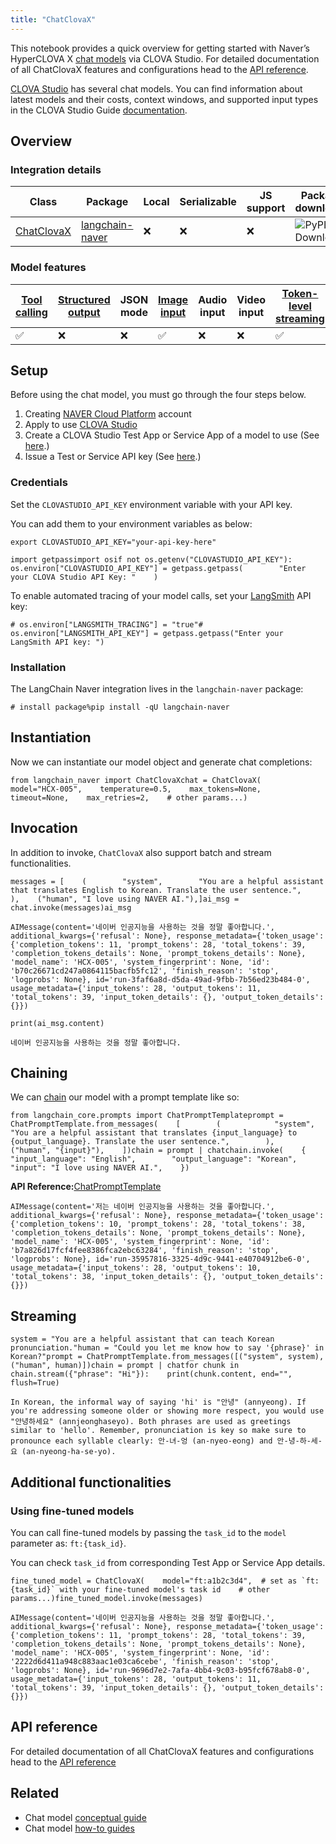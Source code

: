 ```yaml
---
title: "ChatClovaX"
---
```


This notebook provides a quick overview for getting started with Naver’s HyperCLOVA X [chat models](https://python.langchain.com/oss/concepts/chat_models) via CLOVA Studio. For detailed documentation of all ChatClovaX features and configurations head to the [API reference](https://guide.ncloud-docs.com/oss/clovastudio-dev-langchain).

[CLOVA Studio](http://clovastudio.ncloud.com/) has several chat models. You can find information about latest models and their costs, context windows, and supported input types in the CLOVA Studio Guide [documentation](https://guide.ncloud-docs.com/oss/clovastudio-model).

## Overview

### Integration details

| Class                                                                                                                      | Package                                                      | Local | Serializable | JS support | Package downloads                                                                 | Package latest                                                                 |
| -------------------------------------------------------------------------------------------------------------------------- | ------------------------------------------------------------ | ----- | ------------ | ---------- | --------------------------------------------------------------------------------- | ------------------------------------------------------------------------------ |
| [ChatClovaX](https://guide.ncloud-docs.com/oss/clovastudio-dev-langchain#HyperCLOVAX%EB%AA%A8%EB%8D%B8%EC%9D%B4%EC%9A%A9) | [langchain-naver](https://pypi.org/project/langchain-naver/) | ❌     | ❌            | ❌          | ![PyPI - Downloads](/images/oss/integrations/chat/naver/pypi/dm/langchain_naver) | ![PyPI - Version](/images/oss/integrations/chat/naver/pypi/v/langchain_naver) |

### Model features

| [Tool calling](/oss/how_to/tool_calling) | [Structured output](/oss/how_to/structured_output) | JSON mode | [Image input](/oss/how_to/multimodal_inputs) | Audio input | Video input | [Token-level streaming](/oss/how_to/chat_streaming) | Native async | [Token usage](/oss/how_to/chat_token_usage_tracking) | [Logprobs](/oss/how_to/logprobs) |
| ------------------------------------------ | ---------------------------------------------------- | --------- | ---------------------------------------------- | ----------- | ----------- | ----------------------------------------------------- | ------------ | ------------------------------------------------------ | ---------------------------------- |
| ✅                                          | ❌                                                    | ❌         | ✅                                              | ❌           | ❌           | ✅                                                     | ✅            | ✅                                                      | ❌                                  |

## Setup

Before using the chat model, you must go through the four steps below.

1. Creating [NAVER Cloud Platform](https://www.ncloud.com/) account
2. Apply to use [CLOVA Studio](https://www.ncloud.com/product/aiService/clovaStudio)
3. Create a CLOVA Studio Test App or Service App of a model to use (See [here](https://guide.ncloud-docs.com/oss/clovastudio-playground-testapp).)
4. Issue a Test or Service API key (See [here](https://api.ncloud-docs.com/oss/ai-naver-clovastudio-summary#API%ED%82%A4).)

### Credentials

Set the `CLOVASTUDIO_API_KEY` environment variable with your API key.

You can add them to your environment variables as below:

```
export CLOVASTUDIO_API_KEY="your-api-key-here"
```

```
import getpassimport osif not os.getenv("CLOVASTUDIO_API_KEY"):    os.environ["CLOVASTUDIO_API_KEY"] = getpass.getpass(        "Enter your CLOVA Studio API Key: "    )
```

To enable automated tracing of your model calls, set your [LangSmith](https://docs.smith.langchain.com/) API key:

```
# os.environ["LANGSMITH_TRACING"] = "true"# os.environ["LANGSMITH_API_KEY"] = getpass.getpass("Enter your LangSmith API key: ")
```

### Installation

The LangChain Naver integration lives in the `langchain-naver` package:

```
# install package%pip install -qU langchain-naver
```

## Instantiation

Now we can instantiate our model object and generate chat completions:

```
from langchain_naver import ChatClovaXchat = ChatClovaX(    model="HCX-005",    temperature=0.5,    max_tokens=None,    timeout=None,    max_retries=2,    # other params...)
```

## Invocation

In addition to invoke, `ChatClovaX` also support batch and stream functionalities.

```
messages = [    (        "system",        "You are a helpful assistant that translates English to Korean. Translate the user sentence.",    ),    ("human", "I love using NAVER AI."),]ai_msg = chat.invoke(messages)ai_msg
```

```
AIMessage(content='네이버 인공지능을 사용하는 것을 정말 좋아합니다.', additional_kwargs={'refusal': None}, response_metadata={'token_usage': {'completion_tokens': 11, 'prompt_tokens': 28, 'total_tokens': 39, 'completion_tokens_details': None, 'prompt_tokens_details': None}, 'model_name': 'HCX-005', 'system_fingerprint': None, 'id': 'b70c26671cd247a0864115bacfb5fc12', 'finish_reason': 'stop', 'logprobs': None}, id='run-3faf6a8d-d5da-49ad-9fbb-7b56ed23b484-0', usage_metadata={'input_tokens': 28, 'output_tokens': 11, 'total_tokens': 39, 'input_token_details': {}, 'output_token_details': {}})
```

```
print(ai_msg.content)
```

```
네이버 인공지능을 사용하는 것을 정말 좋아합니다.
```

## Chaining

We can [chain](/oss/how_to/sequence) our model with a prompt template like so:

```
from langchain_core.prompts import ChatPromptTemplateprompt = ChatPromptTemplate.from_messages(    [        (            "system",            "You are a helpful assistant that translates {input_language} to {output_language}. Translate the user sentence.",        ),        ("human", "{input}"),    ])chain = prompt | chatchain.invoke(    {        "input_language": "English",        "output_language": "Korean",        "input": "I love using NAVER AI.",    })
```

**API Reference:**[ChatPromptTemplate](https://python.langchain.com/api_reference/core/prompts/langchain_core.prompts.chat.ChatPromptTemplate.html)

```
AIMessage(content='저는 네이버 인공지능을 사용하는 것을 좋아합니다.', additional_kwargs={'refusal': None}, response_metadata={'token_usage': {'completion_tokens': 10, 'prompt_tokens': 28, 'total_tokens': 38, 'completion_tokens_details': None, 'prompt_tokens_details': None}, 'model_name': 'HCX-005', 'system_fingerprint': None, 'id': 'b7a826d17fcf4fee8386fca2ebc63284', 'finish_reason': 'stop', 'logprobs': None}, id='run-35957816-3325-4d9c-9441-e40704912be6-0', usage_metadata={'input_tokens': 28, 'output_tokens': 10, 'total_tokens': 38, 'input_token_details': {}, 'output_token_details': {}})
```

## Streaming

```
system = "You are a helpful assistant that can teach Korean pronunciation."human = "Could you let me know how to say '{phrase}' in Korean?"prompt = ChatPromptTemplate.from_messages([("system", system), ("human", human)])chain = prompt | chatfor chunk in chain.stream({"phrase": "Hi"}):    print(chunk.content, end="", flush=True)
```

```
In Korean, the informal way of saying 'hi' is "안녕" (annyeong). If you're addressing someone older or showing more respect, you would use "안녕하세요" (annjeonghaseyo). Both phrases are used as greetings similar to 'hello'. Remember, pronunciation is key so make sure to pronounce each syllable clearly: 안-녀-엉 (an-nyeo-eong) and 안-녕-하-세-요 (an-nyeong-ha-se-yo).
```

## Additional functionalities

### Using fine-tuned models

You can call fine-tuned models by passing the `task_id` to the `model` parameter as: `ft:{task_id}`.

You can check `task_id` from corresponding Test App or Service App details.

```
fine_tuned_model = ChatClovaX(    model="ft:a1b2c3d4",  # set as `ft:{task_id}` with your fine-tuned model's task id    # other params...)fine_tuned_model.invoke(messages)
```

```
AIMessage(content='네이버 인공지능을 사용하는 것을 정말 좋아합니다.', additional_kwargs={'refusal': None}, response_metadata={'token_usage': {'completion_tokens': 11, 'prompt_tokens': 28, 'total_tokens': 39, 'completion_tokens_details': None, 'prompt_tokens_details': None}, 'model_name': 'HCX-005', 'system_fingerprint': None, 'id': '2222d6d411a948c883aac1e03ca6cebe', 'finish_reason': 'stop', 'logprobs': None}, id='run-9696d7e2-7afa-4bb4-9c03-b95fcf678ab8-0', usage_metadata={'input_tokens': 28, 'output_tokens': 11, 'total_tokens': 39, 'input_token_details': {}, 'output_token_details': {}})
```

## API reference

For detailed documentation of all ChatClovaX features and configurations head to the [API reference](https://guide.ncloud-docs.com/oss/clovastudio-dev-langchain)

## Related

* Chat model [conceptual guide](/oss/concepts/chat_models)
* Chat model [how-to guides](/oss/how_to/#chat-models)
